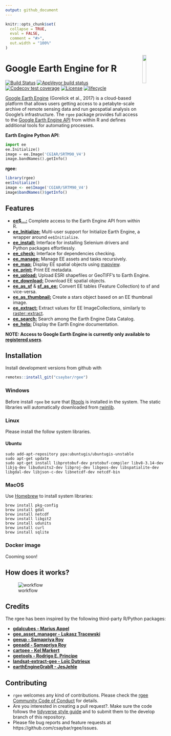 ```yaml
---
output: github_document
---
```


```r
knitr::opts_chunk$set(
  collapse = TRUE,
  eval = FALSE,
  comment = "#>",
  out.width = "100%"
)
```

<img src="https://raw.githubusercontent.com/csaybar/rgee/master/man/figures/logo.png" align="right" width = 15%/>

# Google Earth Engine for R

[![Build Status](https://travis-ci.org/csaybar/rgee.svg?branch=master)](https://travis-ci.org/csaybar/rgee)
[![AppVeyor build status](https://ci.appveyor.com/api/projects/status/github/csaybar/rgee?branch=master&svg=true)](https://ci.appveyor.com/project/csaybar/rgee)
[![Codecov test
coverage](https://codecov.io/gh/csaybar/rgee/branch/master/graph/badge.svg)](https://codecov.io/gh/csaybar/rgee?branch=master)
[![License](https://img.shields.io/badge/License-Apache%202.0-blue.svg)](https://opensource.org/licenses/Apache-2.0)
[![lifecycle](https://img.shields.io/badge/lifecycle-experimental-orange.svg)](https://www.tidyverse.org/lifecycle/#experimental)

[Google Earth Engine](https://earthengine.google.com/) (Gorelick et al., 2017) is a cloud-based platform that allows users getting access to a petabyte-scale archive of remote sensing data and run geospatial analysis on Google's infrastructure.  The `rgee` package provides full access to the [Google Earth Engine API](https://developers.google.com/earth-engine/) from within R and defines additional tools for automating processes.

**Earth Engine Python API**:

```python
import ee
ee.Initialize()
image = ee.Image('CGIAR/SRTM90_V4')
image.bandNames().getInfo()
```

**rgee:**

```r
library(rgee)
ee$Initialize()
image <- ee$Image('CGIAR/SRTM90_V4')
image$bandNames()$getInfo()
```


## Features

- [**ee$...:**](https://developers.google.com/earth-engine/) Complete access to the Earth Engine API from within R.
- [**ee_Initialize:**](https://csaybar.github.io/rgee/reference/ee_Initialize.html) Multi-user support for Initialize Earth Engine, a wrapper around `ee$Initialize`.
- [**ee_install:**](https://csaybar.github.io/rgee/reference/ee_check-tools.html) Interface for installing Selenium drivers and Python packages effortlessly.
- [**ee_check:**](https://csaybar.github.io/rgee/reference/ee_check-tools.html) Interface for dependencies checking.
- [**ee_manage:**](https://csaybar.github.io/rgee/reference/ee_manage-tools.html) Manage EE assets and tasks recursively.
- [**ee_map:**](https://csaybar.github.io/rgee/reference/ee_map.html) Display EE spatial objects using [mapview](https://r-spatial.github.io/mapview/).
- [**ee_print:**](https://csaybar.github.io/rgee/reference/ee_print.html) Print EE metadata.
- [**ee_upload:**](https://csaybar.github.io/rgee/reference/ee_upload.html) Upload ESRI shapefiles or GeoTIFF's to Earth Engine.
- [**ee_download:**](https://csaybar.github.io/rgee/reference/ee_download.html) Download EE spatial objects.
- [**ee_as_sf**](https://csaybar.github.io/rgee/reference/ee_upload.html) & [**sf_as_ee:**](https://csaybar.github.io/rgee/reference/ee_download.html) Convert EE tables (Feature Collection) to sf and vice-versa.
- [**ee_as_thumbnail:**](https://csaybar.github.io/rgee/reference/ee_download.html) Create a stars object based on an EE thumbnail image.
- [**ee_extract:**](https://csaybar.github.io/rgee/reference/ee_upload.html) Extract values for EE ImageCollections, similarly to [raster::extract](https://www.rdocumentation.org/packages/raster/versions/3.0-2/topics/extract).
- [**ee_search:**](https://csaybar.github.io/rgee/reference/ee_search.html) Search among the Earth Engine Data Catalog.
- [**ee_help:**](https://csaybar.github.io/rgee/reference/ee_help.html) Display the Earth Engine documentation.

**NOTE: Access to Google Earth Engine is currently only available to [registered users](https://earthengine.google.com/)**.

## Installation

Install development versions from github with

```r
remotes::install_git("csaybar/rgee")
```

### Windows

Before install `rgee` be sure that [Rtools](https://cran.r-project.org/bin/windows/Rtools/) is installed in the system. The static libraries will automatically downloaded from [rwinlib](https://github.com/rwinlib/).

### Linux

Please install the follow system libraries.

#### Ubuntu
```
sudo add-apt-repository ppa:ubuntugis/ubuntugis-unstable
sudo apt-get update
sudo apt-get install libprotobuf-dev protobuf-compiler libv8-3.14-dev libjq-dev libudunits2-dev libproj-dev libgeos-dev libspatialite-dev libgdal-dev libjson-c-dev libnetcdf-dev netcdf-bin
```
### MacOS

Use [Homebrew](https://brew.sh/) to install system libraries:
  
```
brew install pkg-config
brew install gdal
brew install netcdf
brew install libgit2
brew install udunits
brew install curl
brew install sqlite
```

### Docker image

Cooming soon!

## How does it works?

![workflow](https://raw.githubusercontent.com/csaybar/rgee/master/man/figures/rgee.png)

## Credits
The rgee has been inspired by the following third-party R/Python packages:

- **[gdalcubes - Marius Appel](https://github.com/appelmar/gdalcubes)**
- **[gee_asset_manager - Lukasz Tracewski](https://github.com/tracek/gee_asset_manager)**  
- **[geeup - Samapriya Roy](https://github.com/samapriya/geeup)**
- **[geeadd - Samapriya Roy](https://github.com/samapriya/gee_asset_manager_addon)**
- **[cartoee - Kel Markert](https://github.com/KMarkert/cartoee)**
- **[geetools - Rodrigo E. Principe](https://github.com/gee-community/gee_tools)**
- **[landsat-extract-gee - Loïc Dutrieux](https://github.com/loicdtx/landsat-extract-gee)**
- **[earthEngineGrabR - JesJehle](https://github.com/JesJehle/earthEngineGrabR)**

## Contributing

- `rgee` welcomes any kind of contributions. Please check the [rgee Community Code of Conduct]() for details.
- Are you interested in creating a pull request?. Make sure the code follows the [tidyverse style guide](https://style.tidyverse.org/) and to submit them to the develop branch of this repository.
- Please file bug reports and feature requests at https://github.com/csaybar/rgee/issues.
